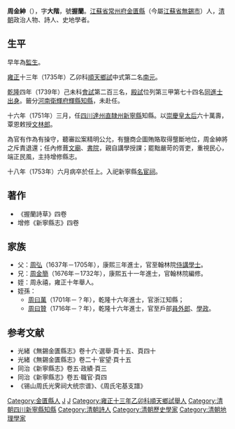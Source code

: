 '''周金紳'''（{{bd|1702年||1753年|catIdx=Z周}}），字'''大階'''，號'''握蘭'''。[[江蘇省|江蘇省]][[常州府|常州府]][[金匱縣|金匱縣]]（今屬[[江蘇省|江蘇省]][[無錫市|無錫市]]）人，[[清朝|清朝]]政治人物、詩人、史地學者。

== 生平 ==
早年為[[監生|監生]]。

[[雍正|雍正]]十三年（1735年）乙卯科[[順天府|順天]][[鄉試|鄉試]]中式第二名[[南元|南元]]。

[[乾隆|乾隆]]四年（1739年）己未科[[會試|會試]]第二百三名，[[殿試|殿試]]位列第三甲第七十四名[[同進士出身|同進士出身]]。籤分[[河南|河南]][[衛輝府|衛輝府]][[輝縣|輝縣]][[知縣|知縣]]，未赴任。

十六年（1751年）三月，任[[四川|四川]][[達州直隸州|達州直隸州]][[新寧縣_(四川)|新寧縣]]知縣。以[[崇慶皇太后|崇慶皇太后]]六十萬壽，覃恩敕授[[文林郎|文林郎]]。

為官有作為有操守，聽審訟案精明公允，有鹽商企圖賄賂取得壟斷地位，周金紳將之斥責退還；任內修葺[[文廟|文廟]]、[[書院|書院]]，親自講學授課；罷黜嚴苛的胥吏，重視民心，端正民風，主持增修縣志。

十八年（1753年）六月病卒於任上。入祀新寧縣[[名宦祠|名宦祠]]。

==著作==
*《握蘭詩草》四卷
*增修《新寧縣志》四卷

== 家族 ==
*父：[[周弘|周弘]]（1637年－1705年），康熙三年進士，官至翰林院[[侍講學士|侍講學士]]。
*兄：[[周金簡|周金簡]]（1676年－1732年），康熙五十一年進士，官翰林院編修。
*姪：周永禧，雍正十年舉人。
*姪孫：
**[[周曰萬|周曰萬]]（1701年－？年），乾隆十六年進士，官浙江知縣；
**[[周曰贊|周曰贊]]（1716年－？年），乾隆十六年進士，官至戶部[[員外郎|員外郎]]、[[學政|學政]]。

==参考文献==
{{reflist}}
*光緒《無錫金匱縣志》卷十六·選舉·頁十五、頁四十
*光緒《無錫金匱縣志》卷二十·宦望·頁十五
*同治《新寧縣志》卷五·政績·頁三
*同治《新寧縣志》卷五·職官·頁四
*《锡山周氏光霁祠大统宗谱》、《周氏宅基支譜》

{{乾隆四年己未科殿試金榜}}

{{Authority control}}

{{DEFAULTSORT:Zhou周}}
[[Category:金匱縣人|Category:金匱縣人]]
[[Category:周姓|J]]
[[Category:無錫錫山周氏|J]]
[[Category:雍正十三年乙卯科順天鄉試舉人|Category:雍正十三年乙卯科順天鄉試舉人]]
[[Category:清朝四川新寧縣知縣|Category:清朝四川新寧縣知縣]]
[[Category:清朝詩人|Category:清朝詩人]]
[[Category:清朝歷史學家|Category:清朝歷史學家]]
[[Category:清朝地理學家|Category:清朝地理學家]]